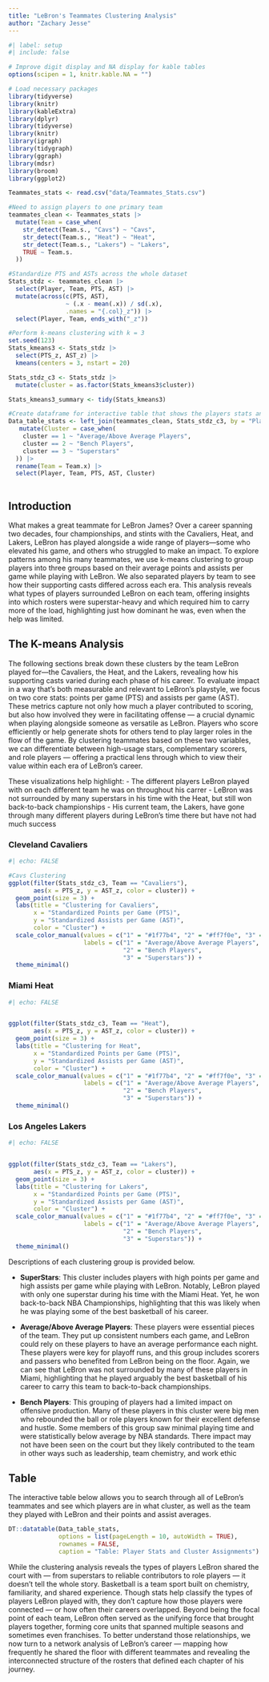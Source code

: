 ```yaml
---
title: "LeBron's Teammates Clustering Analysis"
author: "Zachary Jesse"
---
```


```r
#| label: setup
#| include: false

# Improve digit display and NA display for kable tables
options(scipen = 1, knitr.kable.NA = "")

# Load necessary packages
library(tidyverse)
library(knitr)
library(kableExtra)
library(dplyr)
library(tidyverse)
library(knitr)
library(igraph)
library(tidygraph)
library(ggraph)
library(mdsr)
library(broom)
library(ggplot2)

```

```r
Teammates_stats <- read.csv("data/Teammates_Stats.csv")


```


```r

#Need to assign players to one primary team
teammates_clean <- Teammates_stats |>
  mutate(Team = case_when(
    str_detect(Team.s., "Cavs") ~ "Cavs",
    str_detect(Team.s., "Heat") ~ "Heat",
    str_detect(Team.s., "Lakers") ~ "Lakers",
    TRUE ~ Team.s.
  ))

#Standardize PTS and ASTs across the whole dataset
Stats_stdz <- teammates_clean |>
  select(Player, Team, PTS, AST) |>
  mutate(across(c(PTS, AST), 
                ~ (.x - mean(.x)) / sd(.x),
                .names = "{.col}_z")) |>
  select(Player, Team, ends_with("_z"))
```


```r
#Perform k-means clustering with k = 3
set.seed(123)
Stats_kmeans3 <- Stats_stdz |> 
  select(PTS_z, AST_z) |>
  kmeans(centers = 3, nstart = 20)

Stats_stdz_c3 <- Stats_stdz |>
  mutate(cluster = as.factor(Stats_kmeans3$cluster))

Stats_kmeans3_summary <- tidy(Stats_kmeans3)
```

```r
#Create dataframe for interactive table that shows the players stats and cluster assignment
Data_table_stats <- left_join(teammates_clean, Stats_stdz_c3, by = "Player") |>
   mutate(Cluster = case_when(
    cluster == 1 ~ "Average/Above Average Players",
    cluster == 2 ~ "Bench Players",
    cluster == 3 ~ "Superstars"
  )) |>
  rename(Team = Team.x) |>
  select(Player, Team, PTS, AST, Cluster)
  


```

## Introduction

What makes a great teammate for LeBron James? Over a career spanning two decades, four championships, and stints with the Cavaliers, Heat, and Lakers, LeBron has played alongside a wide range of players—some who elevated his game, and others who struggled to make an impact. To explore patterns among his many teammates, we use k-means clustering to group players into three groups based on their average points and assists per game while playing with LeBron. We also separated players by team to see how their supporting casts differed across each era. This analysis reveals what types of players surrounded LeBron on each team, offering insights into which rosters were superstar-heavy and which required him to carry more of the load, highlighting just how dominant he was, even when the help was limited.




## The K-means Analysis

The following sections break down these clusters by the team LeBron played for—the Cavaliers, the Heat, and the Lakers, revealing how his supporting casts varied during each phase of his career. To evaluate impact in a way that’s both measurable and relevant to LeBron’s playstyle, we focus on two core stats: points per game (PTS) and assists per game (AST). These metrics capture not only how much a player contributed to scoring, but also how involved they were in facilitating offense — a crucial dynamic when playing alongside someone as versatile as LeBron. Players who score efficiently or help generate shots for others tend to play larger roles in the flow of the game. By clustering teammates based on these two variables, we can differentiate between high-usage stars, complementary scorers, and role players — offering a practical lens through which to view their value within each era of LeBron’s career.

These visualizations help highlight:
- The different players LeBron played with on each different team he was on throughout his carrer
- LeBron was not surrounded by many superstars in his time with the Heat, but still won back-to-back championships
- His current team, the Lakers, have gone through many different players during LeBron's time there but have not had much success

::: {.panel-tabset}

### Cleveland Cavaliers

```r
#| echo: FALSE 

#Cavs Clustering
ggplot(filter(Stats_stdz_c3, Team == "Cavaliers"), 
       aes(x = PTS_z, y = AST_z, color = cluster)) +
  geom_point(size = 3) +
  labs(title = "Clustering for Cavaliers",
       x = "Standardized Points per Game (PTS)",
       y = "Standardized Assists per Game (AST)",
       color = "Cluster") +
  scale_color_manual(values = c("1" = "#1f77b4", "2" = "#ff7f0e", "3" = "#2ca02c"),
                     labels = c("1" = "Average/Above Average Players",
                                "2" = "Bench Players",
                                "3" = "Superstars")) +
  theme_minimal()
```


### Miami Heat

```r
#| echo: FALSE 


ggplot(filter(Stats_stdz_c3, Team == "Heat"), 
       aes(x = PTS_z, y = AST_z, color = cluster)) +
  geom_point(size = 3) +
  labs(title = "Clustering for Heat",
       x = "Standardized Points per Game (PTS)",
       y = "Standardized Assists per Game (AST)",
       color = "Cluster") +
  scale_color_manual(values = c("1" = "#1f77b4", "2" = "#ff7f0e", "3" = "#2ca02c"),
                     labels = c("1" = "Average/Above Average Players",
                                "2" = "Bench Players",
                                "3" = "Superstars")) +
  theme_minimal()
```


### Los Angeles Lakers

```r
#| echo: FALSE 


ggplot(filter(Stats_stdz_c3, Team == "Lakers"), 
       aes(x = PTS_z, y = AST_z, color = cluster)) +
  geom_point(size = 3) +
  labs(title = "Clustering for Lakers",
       x = "Standardized Points per Game (PTS)",
       y = "Standardized Assists per Game (AST)",
       color = "Cluster") +
  scale_color_manual(values = c("1" = "#1f77b4", "2" = "#ff7f0e", "3" = "#2ca02c"),
                     labels = c("1" = "Average/Above Average Players",
                                "2" = "Bench Players",
                                "3" = "Superstars")) +
  theme_minimal()
```


:::



Descriptions of each clustering group is provided below.


- **SuperStars**: This cluster includes players with high points per game and high assists per game while playing with LeBron. Notably, LeBron played with only one superstar during his time with the Miami Heat. Yet, he won back-to-back NBA Championships, highlighting that this was likely when he was playing some of the best basketball of his career.


- **Average/Above Average Players**: These players were essential pieces of the team. They put up consistent numbers each game, and LeBron could rely on these players to have an average performance each night. These players were key for playoff runs, and this group includes scorers and passers who benefited from LeBron being on the floor. Again, we can see that LeBron was not surrounded by many of these players in Miami, highlighting that he played arguably the best basketball of his career to carry this team to back-to-back championships.


- **Bench Players**: This grouping of players had a limited impact on offensive production. Many of these players in this cluster were big men who rebounded the ball or role players known for their excellent defense and hustle. Some members of this group saw minimal playing time and were statistically below average by NBA standards. There impact may not have been seen on the court but they likely contributed to the team in other ways such as leadership, team chemistry, and work ethic



## Table

The interactive table below allows you to search through all of LeBron's teammates and see which players are in what cluster, as well as the team they played with LeBron and their points and assist averages.




```r
DT::datatable(Data_table_stats,
              options = list(pageLength = 10, autoWidth = TRUE),
              rownames = FALSE,
              caption = "Table: Player Stats and Cluster Assignments")


```


While the clustering analysis reveals the types of players LeBron shared the court with — from superstars to reliable contributors to role players — it doesn’t tell the whole story. Basketball is a team sport built on chemistry, familiarity, and shared experience. Though stats help classify the types of players LeBron played with, they don't capture how those players were connected — or how often their careers overlapped. Beyond being the focal point of each team, LeBron often served as the unifying force that brought players together, forming core units that spanned multiple seasons and sometimes even franchises. To better understand those relationships, we now turn to a network analysis of LeBron’s career — mapping how frequently he shared the floor with different teammates and revealing the interconnected structure of the rosters that defined each chapter of his journey.


